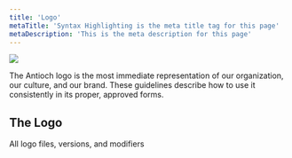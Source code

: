 ```yaml
---
title: 'Logo'
metaTitle: 'Syntax Highlighting is the meta title tag for this page'
metaDescription: 'This is the meta description for this page'
---
```


<img src="../images/antioch-logo-color.png" />

The Antioch logo is the most immediate representation of our organization, our culture, and our brand. These guidelines describe how to use it consistently in its proper, approved forms.

## The Logo

<Download
  href="../downloads/Antioch_Logos.zip"
  title="All Logos"
  description="All logo files, versions, and modifiers">
  All logo files, versions, and modifiers
</Download>
